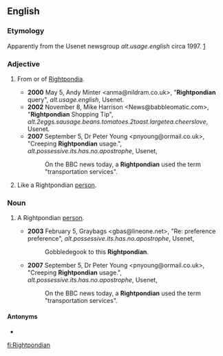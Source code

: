 ==English==

===Etymology===
Apparently from the Usenet newsgroup ''alt.usage.english'' circa 1997. [http://groups.google.com/group/alt.usage.english/browse_frm/thread/f0a61071e7d33b56]

===Adjective===
{{en-adj}}

# {{label|en|slang}} From or of [[Rightpondia]].
#* '''2000''' May 5, Andy Minter <anma@nildram.co.uk>, "'''Rightpondian''' query", ''alt.usage.english'', Usenet.
#* '''2002''' November 8, Mike Harrison <News@babbleomatic.com>, "'''Rightpondian''' Shopping Tip", ''alt.2eggs.sausage.beans.tomatoes.2toast.largetea.cheerslove'', Usenet.
#* '''2007''' September 5, Dr Peter Young <pnyoung@ormail.co.uk>, "Creeping '''Rightpondian''' usage.", ''alt.possessive.its.has.no.apostrophe'', Usenet,
#*: On the BBC news today, a '''Rightpondian''' used the term "transportation services".
# {{label|en|slang}} Like a Rightpondian [[person]].

===Noun===
{{en-noun}}

# {{label|en|slang}} A Rightpondian [[person]].
#* '''2003''' February 5, Graybags <gbas@lineone.net>, "Re: preference preference", ''alt.possessive.its.has.no.apostrophe'', Usenet,
#*: Gobbledegook to this '''Rightpondian'''.
#* '''2007''' September 5, Dr Peter Young <pnyoung@ormail.co.uk>, "Creeping '''Rightpondian''' usage.", ''alt.possessive.its.has.no.apostrophe'', Usenet,
#*: On the BBC news today, a '''Rightpondian''' used the term "transportation services".

====Antonyms====
* {{l|en|Leftpondian}}

[[fi:Rightpondian]]